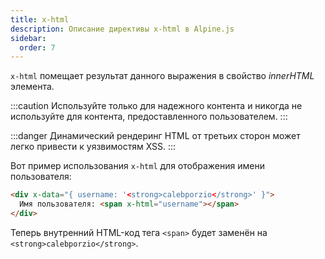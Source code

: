 ```yaml
---
title: x-html
description: Описание директивы x-html в Alpine.js
sidebar:
  order: 7
---
```


`x-html` помещает результат данного выражения в свойство _innerHTML_ элемента.

:::caution
    Используйте только для надежного контента и никогда не используйте для контента, предоставленного пользователем.
:::

:::danger
    Динамический рендеринг HTML от третьих сторон может легко привести к уязвимостям XSS.
:::

Вот пример использования `x-html` для отображения имени пользователя:

```html live
<div x-data="{ username: '<strong>calebporzio</strong>' }">
  Имя пользователя: <span x-html="username"></span>
</div>
```
Теперь внутренний HTML-код тега `<span>` будет заменён на `<strong>calebporzio</strong>`.
